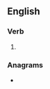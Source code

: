 ==English==

===Verb===
{{head|en|verb form}}

# {{en-third-person singular of|overrule}}

===Anagrams===
* {{anagrams|en|revelrous}}